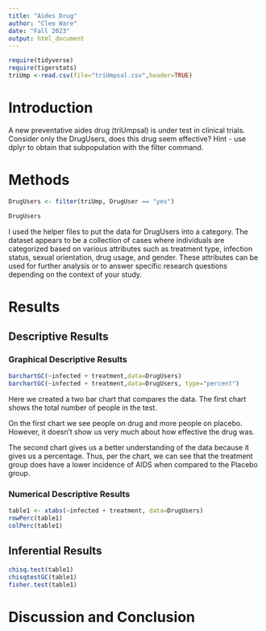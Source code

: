 ```yaml
---
title: "Aides Drug"
author: "Cleo Ware"
date: "Fall 2023"
output: html_document
---
```


```r
require(tidyverse)
require(tigerstats)
triUmp <-read.csv(file="triUmpsal.csv",header=TRUE)
```

# Introduction

<!--In this section you explain what you are trying to show.  Where did the data come from?  What is the research or other question you are trying to answer?.  If you skimp in this section expect to be marked down in your grade. Paint a picture of the project a couple of paragraphs is expected!-->

A new  preventative aides drug (triUmpsal) is under test in clinical trials. Consider only the DrugUsers, does this drug seem effective?  Hint - use dplyr to obtain that subpopulation with the filter command.

# Methods

```r
DrugUsers <- filter(triUmp, DrugUser == "yes")

DrugUsers
```

I used the helper files to put the data for DrugUsers into a category. 
The dataset appears to be a collection of cases where individuals are categorized based on various attributes such as treatment type, infection status, sexual orientation, drug usage, and gender. These attributes can be used for further analysis or to answer specific research questions depending on the context of your study.


<!--Decide on your methods:  use "variable analysis" or other appropriate descriptors.  Make sure to choose at least one graphical method and at least one numerical method. Discuss what data manipulations may be needed for example subsetting or other binning procedures and what sort of graphical displays and inferential tools will be used!-->

# Results

<!--Divide this section into two sub-sections:  One for your descriptive  results and one for your inferential results.!-->

## Descriptive Results



### Graphical Descriptive Results

```r
barchartGC(~infected + treatment,data=DrugUsers)
barchartGC(~infected + treatment,data=DrugUsers, type="percent")

```

Here we created a two bar chart that compares the data. The first chart shows the total number of people in the test.

On the first chart we see people on drug and more people on placebo. However, it doesn't show us very much about how effective the drug was.

The second chart gives us a better understanding of the data because it gives us a percentage. Thus, per the chart, we can see that the treatment group does have a lower incidence of AIDS when compared to the Placebo group.


<!--Graphical results here.  Make sure to show your code.  Provide appropriate labels for axes, giving units if possible, and provide a good title for the graph, too.  Use the graphical results to describe the patterns if any that exist in the data as focused toward the research question. Bottom line is to explain the features of the graph that are relevant to conforming or departing to what is expected by your null hypothesis !-->

### Numerical Descriptive Results

```r
table1 <- xtabs(~infected + treatment, data=DrugUsers)
rowPerc(table1)
colPerc(table1)
```



<!--Numerical results go here. Use the numerical results to describe the patterns if any that exist in the data as focused toward the research question!-->

## Inferential Results

```r
chisq.test(table1)
chisqtestGC(table1)
fisher.test(table1)
```




<!--State hypothesis clearly.  Make sure your discussion of the inferential test covers all the aspects that the test output produces, such as test statistic, p-value etc.  Make a decision about the null hypothesis, explain the assumptions on which the selected test/procedure was based, and why the chosen procedure satisfys the assumptions and is appropriate to answer the research question!-->


# Discussion and Conclusion




<!--Discussion and conclusion here.  If you found a relationship be sure to consider whether the relationship occurs because one of the variavbles causes the other, or whether they perhasps are related for some other reason.  Watch the chapter 6 videos from the GeorgeTown videos collection.!-->
